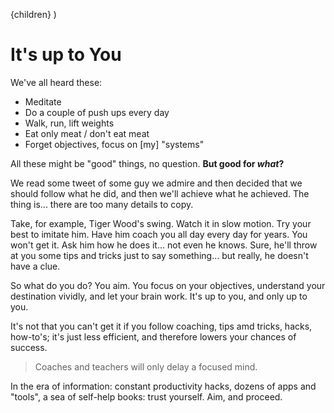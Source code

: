   <Layout pagetitle="It's up to You">{children}</Layout>
)

# It's up to You

We've all heard these:

- Meditate
- Do a couple of push ups every day
- Walk, run, lift weights
- Eat only meat / don't eat meat
- Forget objectives, focus on [my] "systems"

All these might be "good" things, no question. **But good for _what_?**

We read some tweet of some guy we admire and then decided that we should follow what he did, and then we'll achieve what he achieved. The thing is... there are too many details to copy.

Take, for example, Tiger Wood's swing. Watch it in slow motion. Try your best to imitate him. Have him coach you all day every day for years. You won't get it. Ask him how he does it... not even he knows. Sure, he'll throw at you some tips and tricks just to say something... but really, he doesn't have a clue.

So what do you do? You aim. You focus on your objectives, understand your destination vividly, and let your brain work. It's up to you, and only up to you.

It's not that you can't get it if you follow coaching, tips amd tricks, hacks, how-to's; it's just less efficient, and therefore lowers your chances of success.

> Coaches and teachers will only delay a focused mind.

In the era of information: constant productivity hacks, dozens of apps and "tools", a sea of self-help books: trust yourself. Aim, and proceed.
